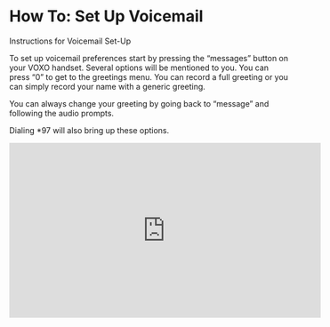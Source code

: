 # How To: Set Up Voicemail

Instructions for Voicemail Set-Up

To set up voicemail preferences start by pressing the “messages” button on your VOXO handset. Several options will be mentioned to you. You can press “0” to get to the greetings menu. You can record a full greeting or you can simply record your name with a generic greeting. 

You can always change your greeting by going back to “message” and following the audio prompts. 

Dialing *97 will also bring up these options. 

<iframe width="560" height="315" src="https://www.youtube.com/embed/Ne-pdeb-PYI" title="YouTube video player" frameborder="0" allow="accelerometer; autoplay; clipboard-write; encrypted-media; gyroscope; picture-in-picture; web-share" allowfullscreen></iframe>